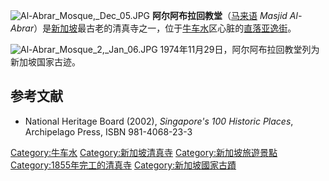 {{coord|1|16|49|N|103|50|50|E|display=title}}
[[Image:Al-Abrar_Mosque,_Dec_05.JPG|thumb]]
'''阿尔阿布拉回教堂'''（[[马来语|马来语]] ''Masjid Al-Abrar''）是[[新加坡|新加坡]]最古老的清真寺之一，位于[[牛车水|牛车水]]区心脏的[[直落亚逸|直落亚逸街]]。 

[[Image:Al-Abrar_Mosque_2,_Jan_06.JPG|thumb]]
1974年11月29日，阿尔阿布拉回教堂列为新加坡国家古迹。

==参考文献==
*National Heritage Board (2002), ''Singapore's 100 Historic Places'', Archipelago Press, ISBN 981-4068-23-3

{{commons|Masjid Al-Abrar}}
[[Category:牛车水|Category:牛车水]]
[[Category:新加坡清真寺|Category:新加坡清真寺]]
[[Category:新加坡旅遊景點|Category:新加坡旅遊景點]]
[[Category:1855年完工的清真寺|Category:1855年完工的清真寺]]
[[Category:新加坡國家古蹟|Category:新加坡國家古蹟]]